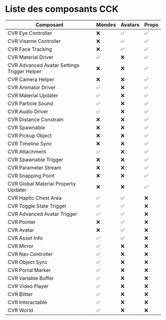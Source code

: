 # Liste des composants CCK

| Composant                                    | Mondes | Avatars | Props |
|----------------------------------------------|--------|---------|-------|
| CVR Eye Controller                           | ❌      | ✅       | ✅     |
| CVR Viseme Controller                        | ❌      | ✅       | ✅     |
| CVR Face Tracking                            | ❌      | ✅       | ✅     |
| CVR Material Driver                          | ✅      | ❌       | ✅     |
| CVR Advanced Avatar Settings Trigger Helper  | ❌      | ❌       | ✅     |
| CVR Camera Helper                            | ❌      | ❌       | ✅     |
| CVR Animator Driver                          | ✅      | ❌       | ✅     |
| CVR Material Updater                         | ✅      | ❌       | ✅     |
| CVR Particle Sound                           | ✅      | ❌       | ✅     |
| CVR Audio Driver                             | ✅      | ❌       | ✅     |
| CVR Distance Constrain                       | ❌      | ❌       | ✅     |
| CVR Spawnable                                | ❌      | ❌       | ✅     |
| CVR Pickup Object                            | ❌      | ❌       | ✅     |
| CVR Timeline Sync                            | ❌      | ❌       | ✅     |
| CVR Attachment                               | ✅      | ❌       | ✅     |
| CVR Spawnable Trigger                        | ❌      | ❌       | ✅     |
| CVR Parameter Stream                         | ❌      | ❌       | ✅     |
| CVR Snapping Point                           | ❌      | ❌       | ✅     |
| CVR Global Material Property Updater         | ❌      | ❌       | ✅     |
| CVR Haptic Chest Area                        | ✅      | ✅       | ❌     |
| CVR Toggle State Trigger                     | ✅      | ✅       | ❌     |
| CVR Advanced Avatar Trigger                  | ✅      | ✅       | ❌     |
| CVR Pointer                                  | ❌      | ✅       | ❌     |
| CVR Avatar                                   | ❌      | ✅       | ❌     |
| CVR Asset Info                               | ✅      | ✅       | ❌     |
| CVR Mirror                                   | ✅      | ❌       | ❌     |
| CVR Nav Controller                           | ✅      | ❌       | ❌     |
| CVR Object Sync                              | ✅      | ❌       | ❌     |
| CVR Portal Marker                            | ✅      | ❌       | ❌     |
| CVR Variable Buffer                          | ✅      | ❌       | ❌     |
| CVR Video Player                             | ✅      | ❌       | ❌     |
| CVR Blitter                                  | ✅      | ❌       | ❌     |
| CVR Interactable                             | ✅      | ❌       | ❌     |
| CVR World                                    | ✅      | ❌       | ❌     |
